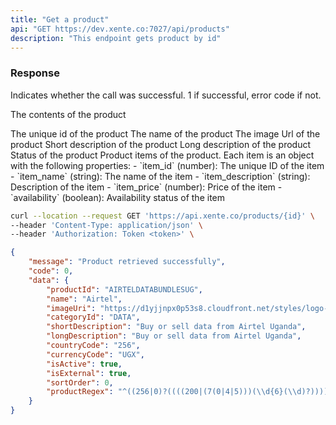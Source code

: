 ```yaml
---
title: "Get a product"
api: "GET https://dev.xente.co:7027/api/products"
description: "This endpoint gets product by id"
---
```

### Response

<ResponseField name="success" type="number">
  Indicates whether the call was successful. 1 if successful, error code if not.
</ResponseField>

<ResponseField name="data" type="object">

The contents of the product

<Expandable title="Toggle object">

<ResponseField name="product_id" type="number">
  The unique id of the product
</ResponseField>


<ResponseField name="name" type="string">
  The name of the product
</ResponseField>

<ResponseField name="name" type="string">
  The image Url of the product
</ResponseField>

<ResponseField name="short_description" type="string">
  Short description of the product
</ResponseField>

<ResponseField name="long_description" type="string">
  Long description of the product
</ResponseField>

<ResponseField name="status" type="string">
  Status of the product
</ResponseField>


<ResponseField name="product_items" type="array">
  Product items of the product. Each item is an object with the following properties:
  - `item_id` (number): The unique ID of the item
  - `item_name` (string): The name of the item
  - `item_description` (string): Description of the item
  - `item_price` (number): Price of the item
  - `availability` (boolean): Availability status of the item
</ResponseField>

</Expandable>

</ResponseField>

<RequestExample>

```bash Request
curl --location --request GET 'https://api.xente.co/products/{id}' \
--header 'Content-Type: application/json' \
--header 'Authorization: Token <token>' \

```

</RequestExample>

<ResponseExample>



```json
{
    "message": "Product retrieved successfully",
    "code": 0,
    "data": {
        "productId": "AIRTELDATABUNDLESUG",
        "name": "Airtel",
        "imageUri": "https://d1yjjnpx0p53s8.cloudfront.net/styles/logo-original-577x577/s3/112010/airtel-new_0.png?itok=xT0SIx0d",
        "categoryId": "DATA",
        "shortDescription": "Buy or sell data from Airtel Uganda",
        "longDescription": "Buy or sell data from Airtel Uganda",
        "countryCode": "256",
        "currencyCode": "UGX",
        "isActive": true,
        "isExternal": true,
        "sortOrder": 0,
        "productRegex": "^((256|0)?((((200|(7(0|4|5)))(\\d{6}(\\d)?)))))$"
    }
}
```
</ResponseExample>
